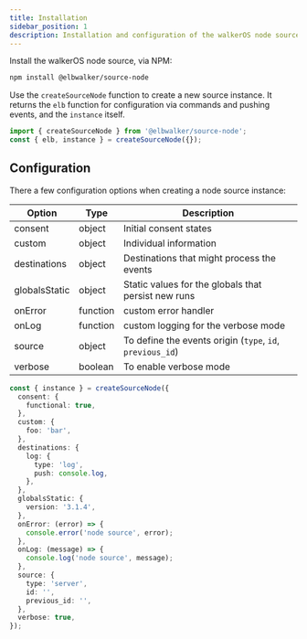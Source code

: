 ```yaml
---
title: Installation
sidebar_position: 1
description: Installation and configuration of the walkerOS node source.
---
```



Install the walkerOS node source, via NPM:

```bash
npm install @elbwalker/source-node
```

Use the `createSourceNode` function to create a new source instance. It returns
the `elb` function for configuration
via&nbsp;<Link to="/docs/sources/node/commands">commands</Link> and pushing
events, and the `instance` itself.

```ts
import { createSourceNode } from '@elbwalker/source-node';
const { elb, instance } = createSourceNode({});
```

## Configuration

There a few configuration options when creating a node source instance:

| Option        | Type     | Description                                               |
| ------------- | -------- | --------------------------------------------------------- |
| consent       | object   | Initial consent states                                    |
| custom        | object   | Individual information                                    |
| destinations  | object   | Destinations that might process the events                |
| globalsStatic | object   | Static values for the globals that persist new runs       |
| onError       | function | custom error handler                                      |
| onLog         | function | custom logging for the verbose mode                       |
| source        | object   | To define the events origin (`type`, `id`, `previous_id`) |
| verbose       | boolean  | To enable verbose mode                                    |

```ts
const { instance } = createSourceNode({
  consent: {
    functional: true,
  },
  custom: {
    foo: 'bar',
  },
  destinations: {
    log: {
      type: 'log',
      push: console.log,
    },
  },
  globalsStatic: {
    version: '3.1.4',
  },
  onError: (error) => {
    console.error('node source', error);
  },
  onLog: (message) => {
    console.log('node source', message);
  },
  source: {
    type: 'server',
    id: '',
    previous_id: '',
  },
  verbose: true,
});
```
